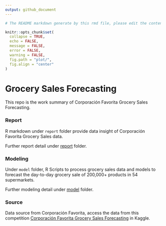 ```yaml
---
output: github_document
---
```


```r
# The README markdown generate by this rmd file, please edit the content within this R markdown.

knitr::opts_chunk$set(
  collapse = TRUE,
  echo = FALSE,
  message = FALSE,
  error = FALSE,
  warning = FALSE,
  fig.path = "plot/",
  fig.align = "center"
)
```

# Grocery Sales Forecasting

This repo is the work summary of Corporación Favorita Grocery Sales Forecasting.

### Report

R markdown under `report` folder provide data insight of Corporación Favorita Grocery Sales data.

Further report detail under [report](https://github.com/Jiaying-Wu/Grocery-Sales-Forecasting/tree/master/report) folder.

### Modeling

Under `model` folder, R Scripts to process grocery sales data and models to forecast the day-to-day grocery sale of 200,000+ products in 54 supermarkets.


Further modeling detail under [model](https://github.com/Jiaying-Wu/Grocery-Sales-Forecasting/tree/master/model) folder.

### Source

Data source from Corporación Favorita, access the data from this competition [Corporación Favorita Grocery Sales Forecasting](https://www.kaggle.com/c/favorita-grocery-sales-forecasting/data) in Kaggle.